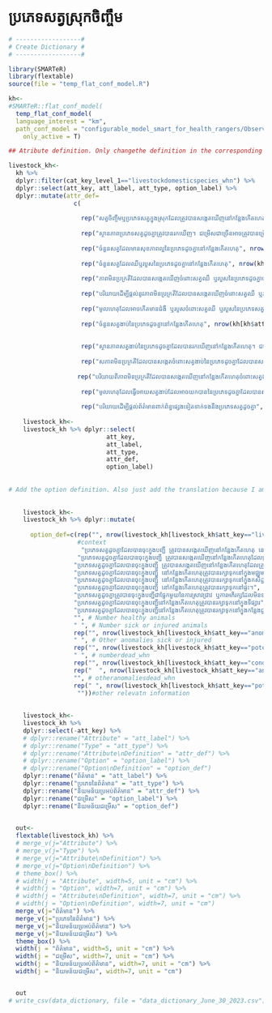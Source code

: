 # ប្រភេទសត្វស្រុកចិញ្ចឹម {.unnumbered}

```r

# ------------------#
# Create Dictionary #
# ------------------#

library(SMARTeR)
library(flextable)
source(file = "temp_flat_conf_model.R")

kh<-
#SMARTeR::flat_conf_model(
  temp_flat_conf_model(  
  language_interest = "km",
  path_conf_model = "configurable_model_smart_for_health_rangers/Observations_Specimens_Final_conf_model_smart_for_health_rangers.xml",
    only_active = T)

## Atribute definition. Only changethe definition in the corresponding language because I am using the keys to subset the specific componenets.

livestock_kh<-  
  kh %>% 
  dplyr::filter(cat_key_level_1=="livestockdomesticspecies_whn") %>% 
  dplyr::select(att_key, att_label, att_type, option_label) %>% 
  dplyr::mutate(attr_def=
                  c(
                    
                    rep("សត្វចិញ្ចឹមឬប្រភេទសត្វក្នុងស្រុកដែលត្រូវបានសង្កេតឃើញនៅកន្លែងកើតហេតុ", nrow(kh[kh$att_key=="livestockdomesticspecies_whn" & kh$cat_key_level_1=="livestockdomesticspecies_whn",])),
                    
                    rep("ស្ថានភាពប្រភេទសត្វដូចគ្នាត្រូវបានរកឃើញ។ ជម្រើសជាច្រើនអាចត្រូវបានជ្រើសរើស", nrow(kh[kh$att_key=="context_whn" & kh$cat_key_level_1=="livestockdomesticspecies_whn",])),
                    
                    rep("ចំនួនសត្វដែលមានសុខភាពល្អនៃប្រភេទដូចគ្នានៅកន្លែងកើតហេតុ", nrow(kh[kh$att_key=="numberhealthy_whn" & kh$cat_key_level_1=="livestockdomesticspecies_whn",])),
                    
                    rep("ចំនួនសត្វដែលឈឺឬរបួសនៃប្រភេទដូចគ្នានៅកន្លែងកើតហេតុ", nrow(kh[kh$att_key=="numbersickorinjured_whn" & kh$cat_key_level_1=="livestockdomesticspecies_whn",])),
                    
                    rep("ភាពមិនប្រក្រតីដែលបានសង្កេតឃើញចំពោះសត្វឈឺ ឬរបួសនៃប្រភេទដូចគ្នាបានសង្កេតឃើញនៅកន្លែងកើតហេតុ។ ជម្រើសជាច្រើនអាចត្រូវបានជ្រើសរើស", nrow(kh[kh$att_key=="anomaliesinsickorinjuredanimals_whn" & kh$cat_key_level_1=="livestockdomesticspecies_whn",])),
                    
                    rep("បរិយាយដើម្បីផ្តល់នូវភាពមិនប្រក្រតីដែលបានសង្កេតឃើញចំពោះសត្វឈឺ ឬរបួសនៃប្រភេទដូចគ្នាដែលបានសង្កេតនៅកន្លែងកើតហេតុ ដែលមិនត្រូវបានផ្តល់ឱ្យនៅក្នុងប្រអប់ព័ត៌មាន 'ភាពមិនប្រក្រតីសត្វឈឺ ឬរបួស'", nrow(kh[kh$att_key=="otheranomaliessickorinjured_whn" & kh$cat_key_level_1=="livestockdomesticspecies_whn",])),
                    
                    rep("មូលហេតុដែលអាចកើតមានជំងឺ ឬរបួសចំពោះសត្វឈឺ ឬរបួសនៃប្រភេទសត្វដូចគ្នាដែលបានសង្កេតឃើញនៅកន្លែងកើតហេតុ។ ជម្រើសជាច្រើនអាចត្រូវបានជ្រើសរើស", nrow(kh[kh$att_key=="potentialcausediseaseorinjury_whn" & kh$cat_key_level_1=="livestockdomesticspecies_whn",])),
                    
                    rep("ចំនួនសត្វងាប់នៃប្រភេទដូចគ្នានៅកន្លែងកើតហេតុ", nrow(kh[kh$att_key=="numberdead_whn" & kh$cat_key_level_1=="livestockdomesticspecies_whn",])),
                    
                    
                    rep("ស្ថានភាព​សត្វ​ងាប់នៃប្រភេទដូច​​គ្នា​ដែល​បាន​រក​ឃើញ​នៅ​កន្លែងកើតហេតុ។ ជម្រើសជាច្រើនអាចត្រូវបានជ្រើសរើស", nrow(kh[kh$att_key=="conditiondeadanimals_whn" & kh$cat_key_level_1=="livestockdomesticspecies_whn",])),
                    
                    rep("សភាពមិនប្រក្រតីដែលបានសង្កេតចំពោះសត្វងាប់នៃប្រភេទដូចគ្នាដែលបានសង្កេតនៅកន្លែងកើតហេតុ។  ជម្រើសជាច្រើនអាចត្រូវបានជ្រើសរើស", nrow(kh[kh$att_key=="anomaliesindeadanimals_whn" & kh$cat_key_level_1=="livestockdomesticspecies_whn",])),
                    
                   rep("បរិយាយពីភាពមិនប្រក្រតីដែលបានសង្កេតឃើញនៅកន្លែងកើតហេតុចំពោះសត្វងាប់នៃប្រភេទសត្វដូចគ្នាដែលមិនត្រូវបានផ្តល់ឱ្យនៅក្នុងប្រអប់ព័ត៌មាន 'ភាពមិនប្រក្រតីចំពោះសត្វស្លាប់'", nrow(kh[kh$att_key=="otheranomaliesdead_whn" & kh$cat_key_level_1=="livestockdomesticspecies_whn",])),
                    
                    rep("មូលហេតុដែលធ្វើអោយសត្វងាប់ដែលអាចយកបាននៃប្រភេទដូចគ្នាដែលបានសង្កេតនៅកន្លែងកើតហេតុ។ ជម្រើសជាច្រើនអាចត្រូវបានជ្រើសរើស", nrow(kh[kh$att_key=="potentialcausedeath_whn" & kh$cat_key_level_1=="livestockdomesticspecies_whn",])),
                    
                    rep("បរិយាយដើម្បីផ្តល់ព័ត៌មានពាក់ព័ន្ធផ្សេងទៀតទាក់ទងនឹងប្រភេទសត្វដូចគ្នា", nrow(kh[kh$att_key=="otherrelevantinformation_whn" & kh$cat_key_level_1=="livestockdomesticspecies_whn",])))) 
  
    livestock_kh<-
    livestock_kh %>% dplyr::select(
                           att_key,
                           att_label,
                           att_type,
                           attr_def, 
                           option_label)
    
    
# Add the option definition. Also just add the translation because I am using the keys to get to specific components.    
    
    
    livestock_kh<-
    livestock_kh %>% dplyr::mutate(
      
      option_def=c(rep("", nrow(livestock_kh[livestock_kh$att_key=="livestockdomesticspecies_whn",])),  # Species
                   #context
                    "ប្រភេទសត្វដូចគ្នាដែលបានចុះក្នុងបញ្ជី ត្រូវបានសង្កេតឃើញនៅកន្លែងកើតហេតុ នៅក្នុងទីជម្រករបស់ពួកវា ហើយមិនត្រូវបានបរបាញ់ ចាប់ ជាប់ឃុំ ឬកំណត់ដែន។ សត្វទាំងនេះអាចត្រូវបានគេចាប់សម្រាប់គោលបំណងតាមដានសុខភាព ហើយនៅតែត្រូវបានចាត់ទុកថា 'រស់នៅដោយសេរី'", #free-ranging
                   "ប្រភេទសត្វដូចគ្នាដែលបានចុះក្នុងបញ្ជី ត្រូវបានសង្កេតឃើញនៅកន្លែងកើតហេតុដែលត្រូវបានបរបាញ់ឬចាប់។ទោះយ៉ាងណាក៏ដោយ ពួកវាត្រូវបានផ្លាស់ទីពីកន្លែងបរបាញ់ ឬចាប់ដើម។ ឧទាហរណ៍ សត្វ​ដែល​ជាប់ក្នុង​ទ្រុង​ដោយព្រានព្រៃនៅ​ក្នុង​តំបន់​ការពារ", #Hunted and Displaced          
                  "ប្រភេទសត្វដូចគ្នាដែលបានចុះក្នុងបញ្ជី ត្រូវបានសង្កេតឃើញនៅកន្លែងកើតហេតុដែលត្រូវបានបរបាញ់ឬចាប់។ទោះយ៉ាងណាក៏ដោយ ពួកវាមិនត្រូវបានផ្លាស់ទីពីកន្លែងបរបាញ់ ឬចាប់ដើមនោះទេ។ជាឧទាហរណ៍ សត្វមួយក្បាលឃើញនៅជាប់អន្ទាក់ដែលបានដាក់ដោយព្រានព្រៃ។", # Hunted and not Displaced  
                  "ប្រភេទសត្វដូចគ្នាដែលបានចុះក្នុងបញ្ជី នៅកន្លែងកើតហេតុត្រូវបានរក្សាទុកនៅក្នុងមជ្ឈមណ្ឌលសង្គ្រោះសត្វ", # Rescue/Rehabilitation Center
                  "ប្រភេទសត្វដូចគ្នាដែលបានចុះក្នុងបញ្ជី នៅកន្លែងកើតហេតុត្រូវបានរក្សាទុកនៅក្នុងកសិដ្ឋាន។", # farm
                  "ប្រភេទសត្វដូចគ្នាដែលបានចុះក្នុងបញ្ជី នៅកន្លែងកើតហេតុត្រូវបានរក្សាទុកនៅផ្ទះ។", # houshold
                  "ប្រភេទសត្វដូចគ្នាត្រូវបានចុះក្នុងបញ្ជីជាផ្នែកមួយនៃការស្រាវជ្រាវ ឬការអភិរក្សដែលមិនទាក់ទងនឹងការតាមដានសុខភាព", # Research or conservation capture
                  "ប្រភេទសត្វដូចគ្នាដែលបានចុះក្នុងបញ្ជីនៅកន្លែងកើតហេតុត្រូវបានរក្សាទុកនៅក្នុងទីផ្សារ", # market
                  "ប្រភេទសត្វដូចគ្នាដែលបានចុះក្នុងបញ្ជីនៅកន្លែងកើតហេតុត្រូវបានរក្សាទុកនៅក្នុងកន្លែងជួញដូរឬដោះដូរ", #tradepost
                  "", # Number healthy animals
                  " ", # Number sick or injured animals
                  rep("", nrow(livestock_kh[livestock_kh$att_key=="anomaliesinsickorinjuredanimals_whn",])), #Anomalies in Sick or Injured Animals
                  " ", # Other anomalies sick or injured     
                  rep("", nrow(livestock_kh[livestock_kh$att_key=="potentialcausediseaseorinjury_whn",])),    
                  " ", # numberdead_whn     
                  rep("", nrow(livestock_kh[livestock_kh$att_key=="conditiondeadanimals_whn",])), # conditiondeadanimals_whn     
                  rep("  ", nrow(livestock_kh[livestock_kh$att_key=="anomaliesindeadanimals_whn",])), #Anomalies in Dead Animals
                  "", # otheranomaliesdead_whn     
                  rep(" ", nrow(livestock_kh[livestock_kh$att_key=="potentialcausedeath_whn",])), # potentialcausedeath_whn
                   ""))#other relevatn information
                  
                  
    livestock_kh<-
    livestock_kh %>% 
    dplyr::select(-att_key) %>% 
    # dplyr::rename("Attribute" = "att_label") %>% 
    # dplyr::rename("Type" = "att_type") %>% 
    # dplyr::rename("Attribute\nDefinition" = "attr_def") %>% 
    # dplyr::rename("Option" = "option_label") %>% 
    # dplyr::rename("Option\nDefinition" = "option_def") 
    dplyr::rename("ព័ត៌មាន" = "att_label") %>% 
    dplyr::rename("ប្រភេទនៃព័ត៌មាន" = "att_type") %>% 
    dplyr::rename("និយមន័យប្រអប់ព័ត៌មាន" = "attr_def") %>% 
    dplyr::rename("ជម្រើស" = "option_label") %>% 
    dplyr::rename("និយមន័យជម្រើស" = "option_def") 

  
  out<-  
  flextable(livestock_kh) %>% 
  # merge_v(j="Attribute") %>% 
  # merge_v(j="Type") %>% 
  # merge_v(j="Attribute\nDefinition") %>% 
  # merge_v(j="Option\nDefinition") %>%
  # theme_box() %>% 
  # width(j = "Attribute", width=5, unit = "cm") %>% 
  # width(j = "Option", width=7, unit = "cm") %>% 
  # width(j = "Attribute\nDefinition", width=7, unit = "cm") %>% 
  # width(j = "Option\nDefinition", width=7, unit = "cm")
  merge_v(j="ព័ត៌មាន") %>% 
  merge_v(j="ប្រភេទនៃព័ត៌មាន") %>% 
  merge_v(j="និយមន័យប្រអប់ព័ត៌មាន") %>% 
  merge_v(j="និយមន័យជម្រើស") %>% 
  theme_box() %>% 
  width(j = "ព័ត៌មាន", width=5, unit = "cm") %>% 
  width(j = "ជម្រើស", width=7, unit = "cm") %>% 
  width(j = "និយមន័យប្រអប់ព័ត៌មាន", width=7, unit = "cm") %>% 
  width(j = "និយមន័យជម្រើស", width=7, unit = "cm")


  out
# write_csv(data_dictionary, file = "data_dictionary_June_30_2023.csv")

```


